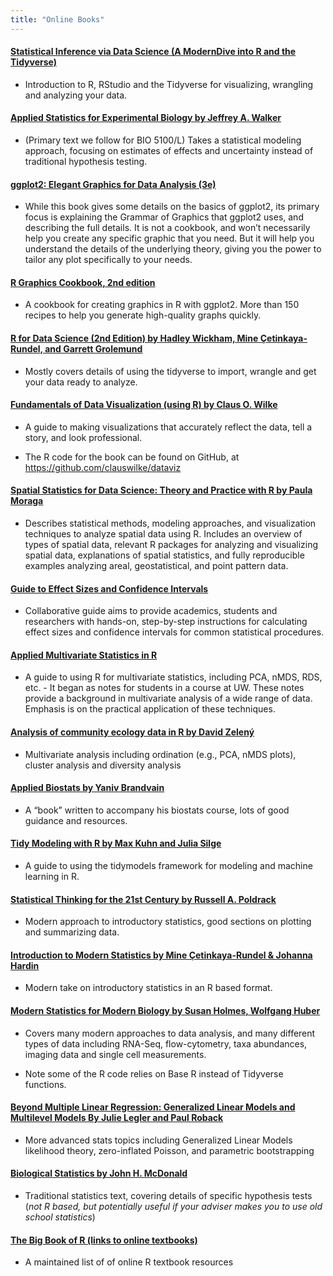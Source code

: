 ```yaml
---
title: "Online Books"
---
```


#### [Statistical Inference via Data Science (A ModernDive into R and the Tidyverse)](https://moderndive.com/index.html)

-   Introduction to R, RStudio and the Tidyverse for visualizing, wrangling and analyzing your data.

#### [Applied Statistics for Experimental Biology by Jeffrey A. Walker](https://www.middleprofessor.com/files/applied-biostatistics_bookdown/_book/)

-   (Primary text we follow for BIO 5100/L) Takes a statistical modeling approach, focusing on estimates of effects and uncertainty instead of traditional hypothesis testing.

#### [ggplot2: Elegant Graphics for Data Analysis (3e)](https://ggplot2-book.org/)

-   While this book gives some details on the basics of ggplot2, its primary focus is explaining the Grammar of Graphics that ggplot2 uses, and describing the full details. It is not a cookbook, and won’t necessarily help you create any specific graphic that you need. But it will help you understand the details of the underlying theory, giving you the power to tailor any plot specifically to your needs.

#### [R Graphics Cookbook, 2nd edition](https://r-graphics.org/)

-   A cookbook for creating graphics in R with ggplot2. More than 150 recipes to help you generate high-quality graphs quickly.

#### [R for Data Science (2nd Edition) by Hadley Wickham, Mine Çetinkaya-Rundel, and Garrett Grolemund](https://r4ds.hadley.nz/)

-   Mostly covers details of using the tidyverse to import, wrangle and get your data ready to analyze.



#### [Fundamentals of Data Visualization (using R) by Claus O. Wilke](https://clauswilke.com/dataviz/index.html)

-   A guide to making visualizations that accurately reflect the data, tell a story, and look professional.

-   The R code for the book can be found on GitHub, at <https://github.com/clauswilke/dataviz>

#### [Spatial Statistics for Data Science: Theory and Practice with R by Paula Moraga](https://www.paulamoraga.com/book-spatial/index.html)

-   Describes statistical methods, modeling approaches, and visualization techniques to analyze spatial data using R. Includes an overview of types of spatial data, relevant R packages for analyzing and visualizing spatial data, explanations of spatial statistics, and fully reproducible examples analyzing areal, geostatistical, and point pattern data.

#### [Guide to Effect Sizes and Confidence Intervals](https://matthewbjane.quarto.pub/guide-to-effect-sizes-and-confidence-intervals)

-   Collaborative guide aims to provide academics, students and researchers with hands-on, step-by-step instructions for calculating effect sizes and confidence intervals for common statistical procedures.

#### [Applied Multivariate Statistics in R](https://uw.pressbooks.pub/appliedmultivariatestatistics/front-matter/introduction/)
-   A guide to using R for multivariate statistics, including PCA, nMDS, RDS, etc. -   It began as notes for students in a course at UW.  These notes provide a background in multivariate analysis of a wide range of data.  Emphasis is on the practical application of these techniques.

#### [Analysis of community ecology data in R by David Zelený](https://www.davidzeleny.net/anadat-r/doku.php/en:start)

-   Multivariate analysis including ordination (e.g., PCA, nMDS plots), cluster analysis and diversity analysis

#### [Applied Biostats by Yaniv Brandvain](https://bookdown.org/ybrandvain/Applied-Biostats/)

-   A "book" written to accompany his biostats course, lots of good guidance and resources.

#### [Tidy Modeling with R by Max Kuhn and Julia Silge](https://www.tmwr.org/)

-   A guide to using the tidymodels framework for modeling and machine learning in R.

#### [Statistical Thinking for the 21st Century by Russell A. Poldrack](https://statsthinking21.github.io/statsthinking21-core-site/index.html#)

-   Modern approach to introductory statistics, good sections on plotting and summarizing data.

#### [Introduction to Modern Statistics by Mine Çetinkaya-Rundel & Johanna Hardin](https://openintro-ims.netlify.app/index.html)

-   Modern take on introductory statistics in an R based format.

#### [Modern Statistics for Modern Biology by Susan Holmes, Wolfgang Huber](https://www.huber.embl.de/msmb/introduction.html)

-   Covers many modern approaches to data analysis, and many different types of data including RNA-Seq, flow-cytometry, taxa abundances, imaging data and single cell measurements.

-   Note some of the R code relies on Base R instead of Tidyverse functions.

#### [Beyond Multiple Linear Regression: Generalized Linear Models and Multilevel Models By Julie Legler and Paul Roback](https://bookdown.org/roback/bookdown-BeyondMLR/)

-   More advanced stats topics including Generalized Linear Models likelihood theory, zero-inflated Poisson, and parametric bootstrapping

#### [Biological Statistics by John H. McDonald](https://stats.libretexts.org/Bookshelves/Applied_Statistics/Book%3A_Biological_Statistics_(McDonald))

-   Traditional statistics text, covering details of specific hypothesis tests (*not R based, but potentially useful if your adviser makes you to use old school statistics*)

#### [The Big Book of R (links to online textbooks)](https://www.bigbookofr.com/)

-   A maintained list of of online R textbook resources
